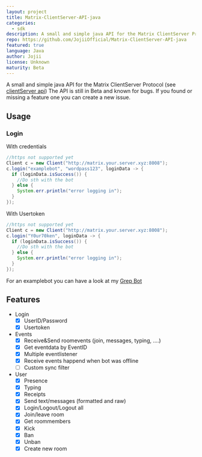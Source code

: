 ```yaml
---
layout: project
title: Matrix-ClientServer-API-java
categories:
  - sdk
description: A small and simple java API for the Matrix ClientServer Protocol
repo: https://github.com/JojiiOfficial/Matrix-ClientServer-API-java
featured: true
language: Java
author: Jojii
license: Unknown
maturity: Beta
---
```


A small and simple java API for the Matrix ClientServer Protocol (see [clientServer api](https://matrix.org/docs/spec/client_server/latest))
The API is still in Beta and known for bugs. If you found or missing a feature one you can create a new issue.

## Usage

### Login

With credentials

```java
//https not supported yet
Client c = new Client("http://matrix.your.server.xyz:8008");  
c.login("examplebot", "wordpass123", loginData -> {  
  if (loginData.isSuccess()) {
    //Do sth with the bot
  } else {  
    System.err.println("error logging in");  
  }
});
```

With Usertoken

```java
//https not supported yet
Client c = new Client("http://matrix.your.server.xyz:8008");  
c.login("Y0ur70ken", loginData -> {  
  if (loginData.isSuccess()) {
    //Do sth with the bot
  } else {  
    System.err.println("error logging in");  
  }
});
```

For an examplebot you can have a look at my [Grep Bot](https://github.com/JojiiOfficial/Matrix-Grep-Bot/)

## Features

- Login
  - [x] UserID/Password
  - [x] Usertoken
  
- Events
  - [x] Receive&Send roomevents (join, messages, typing, ....)
  - [x] Get eventdata by EventID
  - [x] Multiple eventlistener
  - [x] Receive events happend when bot was offline
  - [ ] Custom sync filter
- User
  - [x] Presence
  - [x] Typing
  - [x] Receipts
  - [x] Send text/messages (formatted and raw)
  - [x] Login/Logout/Logout all
  - [x] Join/leave room
  - [x] Get roommembers
  - [x] Kick
  - [x] Ban
  - [x] Unban
  - [x] Create new room
